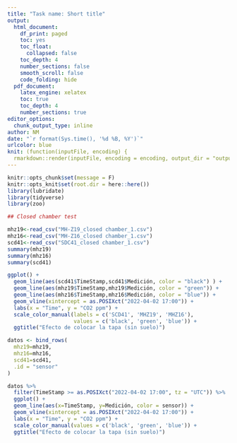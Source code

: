 ```yaml
---
title: "Task name: Short title"
output:
  html_document:
    df_print: paged
    toc: yes
    toc_float:
      collapsed: false
    toc_depth: 4
    number_sections: false
    smooth_scroll: false
    code_folding: hide
  pdf_document:
    latex_engine: xelatex
    toc: true
    toc_depth: 4
    number_sections: true
editor_options:
  chunk_output_type: inline
author: NM
date: "`r format(Sys.time(), '%d %B, %Y')`"
urlcolor: blue
knit: (function(inputFile, encoding) {
  rmarkdown::render(inputFile, encoding = encoding, output_dir = "output/renders") })
---
```


<!-- Templates are located within the inst/rmarkdown/templates directory of a package. -->

```r
knitr::opts_chunk$set(message = F)
knitr::opts_knit$set(root.dir = here::here())
library(lubridate)
library(tidyverse)
library(zoo)
```

```r
## Closed chamber test

mhz19<-read_csv("MH-Z19_closed chamber_1.csv")
mhz16<-read_csv("MH-Z16_closed chamber_1.csv")
scd41<-read_csv("SDC41_closed chamber_1.csv")
summary(mhz19)
summary(mhz16)
summary(scd41)
```


```r
ggplot() +               
  geom_line(aes(scd41$TimeStamp,scd41$Medición, color = "black") ) +  
  geom_line(aes(mhz19$TimeStamp,mhz19$Medición, color = "green")) +
  geom_line(aes(mhz16$TimeStamp,mhz16$Medición, color = "blue")) +
  geom_vline(xintercept = as.POSIXct("2022-04-02 17:00")) + 
  labs(x = "Time", y = "CO2 ppm") +
  scale_color_manual(labels = c('SCD41', 'MHZ19', 'MHZ16'),
                     values = c('black', 'green', 'blue')) +
  ggtitle("Efecto de colocar la tapa (sin suelo)")
```

```r
datos <- bind_rows(
  mhz19=mhz19,
  mhz16=mhz16,
  scd41=scd41,
  .id = "sensor"
)

datos %>% 
  filter(TimeStamp >= as.POSIXct("2022-04-02 17:00", tz = "UTC")) %>% 
  ggplot() +               
  geom_line(aes(x=TimeStamp, y=Medición, color = sensor)) +
  geom_vline(xintercept = as.POSIXct("2022-04-02 17:00")) + 
  labs(x = "Time", y = "CO2 ppm") +
  scale_color_manual(values = c('black', 'green', 'blue')) +
  ggtitle("Efecto de colocar la tapa (sin suelo)")
```
